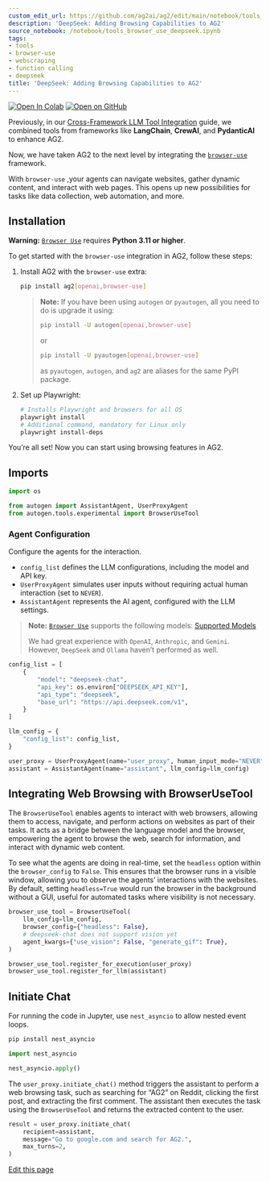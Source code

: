 ```yaml
---
custom_edit_url: https://github.com/ag2ai/ag2/edit/main/notebook/tools_browser_use_deepseek.ipynb
description: 'DeepSeek: Adding Browsing Capabilities to AG2'
source_notebook: /notebook/tools_browser_use_deepseek.ipynb
tags:
- tools
- browser-use
- webscraping
- function calling
- deepseek
title: 'DeepSeek: Adding Browsing Capabilities to AG2'
---
```


<a href="https://colab.research.google.com/github/ag2ai/ag2/blob/main/notebook/tools_browser_use_deepseek.ipynb" class="colab-badge" target="_blank"><img noZoom src="https://colab.research.google.com/assets/colab-badge.svg" alt="Open In Colab" /></a>
<a href="https://github.com/ag2ai/ag2/blob/main/notebook/tools_browser_use_deepseek.ipynb" class="github-badge" target="_blank"><img noZoom src="https://img.shields.io/badge/Open%20on%20GitHub-grey?logo=github" alt="Open on GitHub" /></a>




Previously, in our [Cross-Framework LLM Tool
Integration](https://github.com/ag2ai/ag2/blob/main/notebook/tools_interoperability.ipynb)
guide, we combined tools from frameworks like **LangChain**, **CrewAI**,
and **PydanticAI** to enhance AG2.

Now, we have taken AG2 to the next level by integrating the
[`browser-use`](https://github.com/browser-use/browser-use) framework.

With `browser-use` ,your agents can navigate websites, gather dynamic
content, and interact with web pages. This opens up new possibilities
for tasks like data collection, web automation, and more.

## Installation

**Warning:** [`Browser Use`](https://github.com/browser-use/browser-use)
requires **Python 3.11 or higher**.

To get started with the `browser-use` integration in AG2, follow these
steps:

1.  Install AG2 with the `browser-use` extra:

    ```bash
    pip install ag2[openai,browser-use]
    ```

    > **Note:** If you have been using `autogen` or `pyautogen`, all you
    > need to do is upgrade it using:
    >
    > ```bash
    > pip install -U autogen[openai,browser-use]
    > ```
    >
    > or
    >
    > ```bash
    > pip install -U pyautogen[openai,browser-use]
    > ```
    >
    > as `pyautogen`, `autogen`, and `ag2` are aliases for the same PyPI
    > package.

2.  Set up Playwright:

    ```bash
    # Installs Playwright and browsers for all OS
    playwright install
    # Additional command, mandatory for Linux only
    playwright install-deps
    ```

You’re all set! Now you can start using browsing features in AG2.

## Imports

```python
import os

from autogen import AssistantAgent, UserProxyAgent
from autogen.tools.experimental import BrowserUseTool
```

### Agent Configuration

Configure the agents for the interaction.

-   `config_list` defines the LLM configurations, including the model
    and API key.
-   `UserProxyAgent` simulates user inputs without requiring actual
    human interaction (set to `NEVER`).
-   `AssistantAgent` represents the AI agent, configured with the LLM
    settings.

> **Note:** [`Browser Use`](https://github.com/browser-use/browser-use)
> supports the following models: [Supported
> Models](https://docs.browser-use.com/customize/supported-models#supported-models)
>
> We had great experience with `OpenAI`, `Anthropic`, and `Gemini`.
> However, `DeepSeek` and `Ollama` haven’t performed as well.

```python
config_list = [
    {
        "model": "deepseek-chat",
        "api_key": os.environ["DEEPSEEK_API_KEY"],
        "api_type": "deepseek",
        "base_url": "https://api.deepseek.com/v1",
    }
]

llm_config = {
    "config_list": config_list,
}

user_proxy = UserProxyAgent(name="user_proxy", human_input_mode="NEVER")
assistant = AssistantAgent(name="assistant", llm_config=llm_config)
```

## Integrating Web Browsing with BrowserUseTool

The `BrowserUseTool` enables agents to interact with web browsers,
allowing them to access, navigate, and perform actions on websites as
part of their tasks. It acts as a bridge between the language model and
the browser, empowering the agent to browse the web, search for
information, and interact with dynamic web content.

To see what the agents are doing in real-time, set the `headless` option
within the `browser_config` to `False`. This ensures that the browser
runs in a visible window, allowing you to observe the agents’
interactions with the websites. By default, setting `headless=True`
would run the browser in the background without a GUI, useful for
automated tasks where visibility is not necessary.

```python
browser_use_tool = BrowserUseTool(
    llm_config=llm_config,
    browser_config={"headless": False},
    # deepseek-chat does not support vision yet
    agent_kwargs={"use_vision": False, "generate_gif": True},
)

browser_use_tool.register_for_execution(user_proxy)
browser_use_tool.register_for_llm(assistant)
```

## Initiate Chat

For running the code in Jupyter, use `nest_asyncio` to allow nested
event loops.

```bash
pip install nest_asyncio
```


```python
import nest_asyncio

nest_asyncio.apply()
```

The `user_proxy.initiate_chat()` method triggers the assistant to
perform a web browsing task, such as searching for “AG2” on Reddit,
clicking the first post, and extracting the first comment. The assistant
then executes the task using the `BrowserUseTool` and returns the
extracted content to the user.

```python
result = user_proxy.initiate_chat(
    recipient=assistant,
    message="Go to google.com and search for AG2.",
    max_turns=2,
)
```

<div className="edit-url-container">
    <a className="edit-url" href="https://github.com/ag2ai/ag2/edit/main/notebook/tools_browser_use_deepseek.ipynb" target='_blank'><Icon icon="pen" iconType="solid" size="13px"/> Edit this page</a>
</div>
